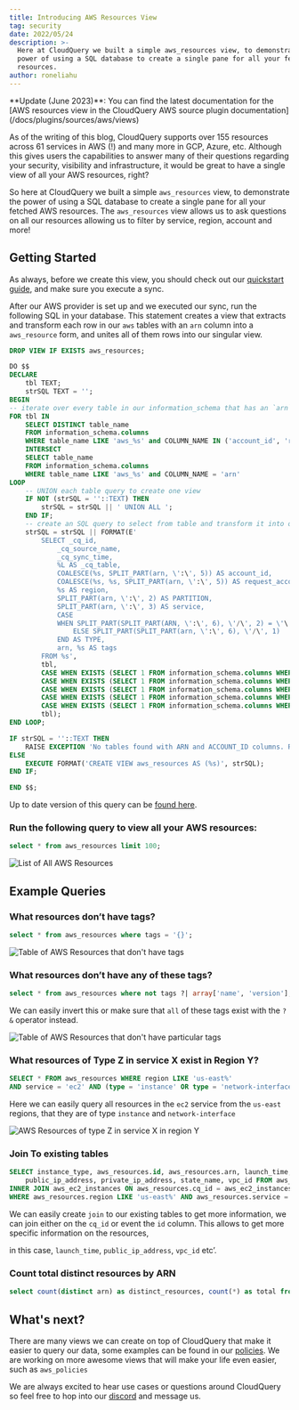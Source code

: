 ```yaml
---
title: Introducing AWS Resources View
tag: security
date: 2022/05/24
description: >-
  Here at CloudQuery we built a simple aws_resources view, to demonstrate the
  power of using a SQL database to create a single pane for all your fetched AWS
  resources.
author: roneliahu
---
```



<Callout type="info">
**Update (June 2023)**: You can find the latest documentation for the [AWS resources view in the CloudQuery AWS source plugin documentation](/docs/plugins/sources/aws/views)
</Callout>

<BlogHeader/>

As of the writing of this blog, CloudQuery supports over 155 resources across 61 services in AWS (!) and many more in GCP, Azure, etc. Although this gives users the capabilities to answer many of their questions regarding your security, visibility and infrastructure, it would be great to have a single view of all your AWS resources, right?

So here at CloudQuery we built a simple `aws_resources` view, to demonstrate the power of using a SQL database to create a single pane for all your fetched AWS resources. The `aws_resources` view allows us to ask questions on all our resources allowing us to filter by service, region, account and more!

## Getting Started

As always, before we create this view, you should check out our [quickstart guide](/docs/quickstart), and make sure you execute a sync.

After our AWS provider is set up and we executed our sync, run the following SQL in your database. This statement creates a view that extracts and transform each row in our `aws` tables with an `arn` column into a `aws_resource` form, and unites all of them rows into our singular view.

```sql copy
DROP VIEW IF EXISTS aws_resources;

DO $$
DECLARE
    tbl TEXT;
    strSQL TEXT = '';
BEGIN
-- iterate over every table in our information_schema that has an `arn` column available
FOR tbl IN
    SELECT DISTINCT table_name
    FROM information_schema.columns
    WHERE table_name LIKE 'aws_%s' and COLUMN_NAME IN ('account_id', 'request_account_id')
    INTERSECT
    SELECT table_name
    FROM information_schema.columns
    WHERE table_name LIKE 'aws_%s' and COLUMN_NAME = 'arn'
LOOP
    -- UNION each table query to create one view
 	IF NOT (strSQL = ''::TEXT) THEN
		strSQL = strSQL || ' UNION ALL ';
	END IF;
	-- create an SQL query to select from table and transform it into our resources view schema
	strSQL = strSQL || FORMAT(E'
        SELECT _cq_id,
            _cq_source_name,
            _cq_sync_time,
            %L AS _cq_table,
            COALESCE(%s, SPLIT_PART(arn, \':\', 5)) AS account_id,
            COALESCE(%s, %s, SPLIT_PART(arn, \':\', 5)) AS request_account_id,
            %s AS region,
            SPLIT_PART(arn, \':\', 2) AS PARTITION,
            SPLIT_PART(arn, \':\', 3) AS service,
            CASE
            WHEN SPLIT_PART(SPLIT_PART(ARN, \':\', 6), \'/\', 2) = \'\' AND SPLIT_PART(arn, \':\', 7) = \'\' THEN NULL
                ELSE SPLIT_PART(SPLIT_PART(arn, \':\', 6), \'/\', 1)
            END AS TYPE,
            arn, %s AS tags
        FROM %s',
        tbl,
        CASE WHEN EXISTS (SELECT 1 FROM information_schema.columns WHERE column_name='account_id' AND table_name=tbl) THEN 'account_id' ELSE 'NULL' END,
        CASE WHEN EXISTS (SELECT 1 FROM information_schema.columns WHERE column_name='request_account_id' AND table_name=tbl) THEN 'request_account_id' ELSE 'NULL' END,
        CASE WHEN EXISTS (SELECT 1 FROM information_schema.columns WHERE column_name='account_id' AND table_name=tbl) THEN 'account_id' ELSE 'NULL' END,
        CASE WHEN EXISTS (SELECT 1 FROM information_schema.columns WHERE column_name='region' AND table_name=tbl) THEN 'region' ELSE E'\'unavailable\'' END,
        CASE WHEN EXISTS (SELECT 1 FROM information_schema.columns WHERE column_name='tags' AND table_name=tbl) THEN 'tags' ELSE '''{}''::jsonb' END,
        tbl);
END LOOP;

IF strSQL = ''::TEXT THEN
    RAISE EXCEPTION 'No tables found with ARN and ACCOUNT_ID columns. Run a sync first and try again.';
ELSE
	EXECUTE FORMAT('CREATE VIEW aws_resources AS (%s)', strSQL);
END IF;

END $$;

```

Up to date version of this query can be [found here](https://github.com/cloudquery/cloudquery/tree/main/plugins/source/aws/views).

### Run the following query to view all your AWS resources:

```sql copy
select * from aws_resources limit 100;
```

![List of All AWS Resources](/images/blog/aws-resources-view/all-resources.png)

## Example Queries

### What resources don’t have tags?

```sql copy
select * from aws_resources where tags = '{}';
```

![Table of AWS Resources that don't have tags](/images/blog/aws-resources-view/resources-without-tags.png)

### What resources don’t have any of these tags?

```sql copy
select * from aws_resources where not tags ?| array['name', 'version'];
```

We can easily invert this or make sure that `all` of these tags exist with the `?&` operator instead.

![Table of AWS Resources that don't have particular tags](/images/blog/aws-resources-view/resources-without-particular-tags.png)

### What resources of Type Z in service X exist in Region Y?

```sql copy
SELECT * FROM aws_resources WHERE region LIKE 'us-east%'
AND service = 'ec2' AND (type = 'instance' OR type = 'network-interface');
```

Here we can easily query all resources in the `ec2` service from the `us-east` regions, that they are of type `instance` and `network-interface`

![AWS Resources of type Z in service X in region Y](/images/blog/aws-resources-view/resources-of-type-z-in-service-x-in-region-y.png)

### Join To existing tables

```sql copy
SELECT instance_type, aws_resources.id, aws_resources.arn, launch_time,
	public_ip_address, private_ip_address, state_name, vpc_id FROM aws_resources
INNER JOIN aws_ec2_instances ON aws_resources.cq_id = aws_ec2_instances.cq_id
WHERE aws_resources.region LIKE 'us-east%' AND aws_resources.service = 'ec2' AND aws_resources.type = 'instance' AND aws_resources.tags = '{}'
```

We can easily create `join` to our existing tables to get more information, we can join either on the `cq_id` or event the `id` column. This allows to get more specific information on the resources,

in this case, `launch_time`, `public_ip_address`, `vpc_id` etc’.

### Count total distinct resources by ARN

```sql copy
select count(distinct arn) as distinct_resources, count(*) as total from aws_resources
```

## What's next?

There are many views we can create on top of CloudQuery that make it easier to query our data, some examples can be found in our [policies](/docs/core-concepts/policies). We are working on more awesome views that will make your life even easier, such as `aws_policies`

We are always excited to hear use cases or questions around CloudQuery so feel free to hop into our [discord](https://www.cloudquery.io/discord) and message us.
